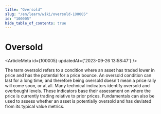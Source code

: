 ```yaml
---
title: "Oversold"
slug: "/en/learn/wiki/oversold-100005"
id: "100005"
hide_table_of_contents: true
---
```



# Oversold

<ArticleMeta id={100005} updatedAt={'2023-09-26 13:58:47'} />
<div className='border-solid border-b border-t-0 my-4 border-[var(--ifm-color-gray-300)]' />

The term oversold refers to a condition where an asset has traded lower in price and has the potential for a price bounce. An oversold condition can last for a long time, and therefore being oversold doesn't mean a price rally will come soon, or at all. Many technical indicators identify oversold and overbought levels. These indicators base their assessment on where the price is currently trading relative to prior prices. Fundamentals can also be used to assess whether an asset is potentially oversold and has deviated from its typical value metrics.
